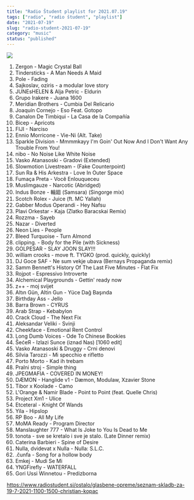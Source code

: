 ```yaml
---
title: "Radio Študent playlist for 2021.07.19"
tags: ["radio", "radio študent", "playlist"]
date: "2021-07-19"
slug: "radio-student-2021-07-19"
category: "music"
status: "published"
---
```


![](https://radiostudent.si/sites/default/files/styles/thumbnail_w530/public/slike/2021-07-19-seznam-skladb-za-19-7-2021-1100-1500-christian-kopac-128158.jpg?itok=Si7B8_KM)

1. Zergon - Magic Crystal Ball
2. Tindersticks - A Man Needs A Maid
3. Pole - Fading
4. Sajkoslav, oziris - a modular love story
5. JUNEsHELEN & Alja Petric - Eldurin
6. Grupo Irakere - Juana 1600
7. Meridian Brothers - Cumbia Del Relicario
8. Joaquín Cornejo - Eso Feat. Gotopo
9. Canalon De Timbiqui - La Casa de la Compañía
10. Bicep - Apricots
11. FIJI - Narciso
12. Ennio Morricone - Vie-Ni (Alt. Take)
13. Sparkle Division - Mmmmkayy I'm Goin' Out Now And I Don't Want Any Trouble From You!
14. nibo - No Noise Like White Noise
15. Vasko Atanasoski - Gradovi (Extended)
16. Slowmotion Livestream - (Fake Counterpoint)
17. Sun Ra & His Arkestra - Love In Outer Space
18. Fumaça Preta - Você Enlouqueceu
19. Muslimgauze - Narcotic (Abridged)
20. Indus Bonze - 輪廻 (Samsara) (Singorge mix)
21. Scotch Rolex - Juice (ft. MC Yallah)
22. Gabber Modus Operandi - Hey Nafsu
23. Plavi Orkestar - Kaja (Zlatko Baracskai Remix)
24. Rozzma - Sayeb
25. Nazar - Diverted
26. Neon Lies - People
27. Bleed Turquoise - Turn Almond
28. clipping. - Body for the Pile (with Sickness)
29. GOLPESAR - SLAY JOON SLAY!!!
30. william crooks - move ft. TYGKO (prod. quickly, quickly)
31. DJ Goce SAF - Ne sum vekje ubava (Bernays Propaganda remix)
32. Samm Bennett's History Of The Last Five Minutes - Flat Fix
33. Rojpot - Espressivo Introverte
34. Alchemical Playgrounds - Gettin' ready now
35. z++ - moj svijet
36. Altın Gün, Altin Gun - Yüce Dağ Başında
37. Birthday Ass - Jello
38. Barra Brown - CYRUS
39. Arab Strap - Kebabylon
40. Crack Cloud - The Next Fix
41. Aleksandar Veliki - Svinji
42. Cheekface - Emotional Rent Control
43. Long Dumb Voices - Ode To Chinese Bookies
44. ŠećeЯ - Izlazi Sunce (iznad Nas) [1060 edit]
45. Vasko Atanasoski & Druggy - Crni denovi
46. Silvia Tarozzi - Mi specchio e rifletto
47. Porto Morto - Kad ih trebam
48. Pralni stroj - Simple thing
49. JPEGMAFIA - COVERED IN MONEY!
50. DÆMON - Hanglide v1 - Dæmon, Modulaw, Xzavier Stone
51. Tibor x Koolade - Camo
52. L'Orange & Namir Blade - Point to Point (feat. Quelle Chris)
53. Project Xm1 - Ulice
54. Etceteral - Knight Of Wands
55. Yila - Hipslop
56. RP Boo - All My Life
57. MoMA Ready - Program Director
58. Manslaughter 777 - What Is Joke to You Is Dead to Me
59. tonota - sve se kretalo i sve je stalo. (Late Dinner remix)
60. Caterina Barbieri - Spine of Desire
61. Nulla, dvidevat x Nulla - Nulla: S.L.C.
62. .čunfa - Song for a hollow body
63. Emkej - Mudi Se Mi
64. YNGFirefly - WATERFALL
65. Gori Ussi Winnetou - Predizborna

https://www.radiostudent.si/ostalo/glasbene-opreme/seznam-skladb-za-19-7-2021-1100-1500-christian-kopac
